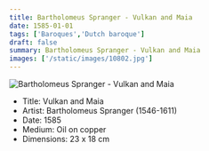 ```yaml
---
title: Bartholomeus Spranger - Vulkan and Maia
date: 1585-01-01
tags: ['Baroques','Dutch baroque']
draft: false
summary: Bartholomeus Spranger - Vulkan and Maia
images: ['/static/images/10802.jpg']
---
```


![Bartholomeus Spranger - Vulkan and Maia](/static/images/10802.jpg)

* Title: Vulkan and Maia
* Artist: Bartholomeus Spranger (1546-1611)
* Date: 1585
* Medium: Oil on copper
* Dimensions: 23 x 18 cm


